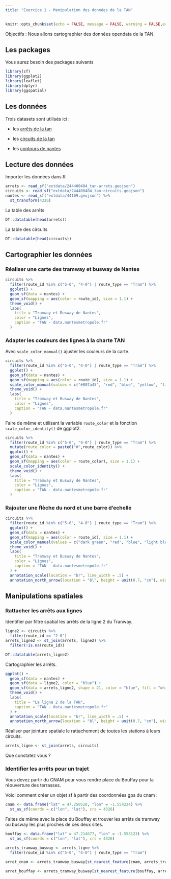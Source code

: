 ```yaml
---
title: "Exercice 1 - Manipulation des données de la TAN"
---
```


```r
knitr::opts_chunk$set(echo = FALSE, message = FALSE, warning = FALSE,error = FALSE)
```

Objectifs : Nous allons cartographier des données opendata de la TAN.

## Les packages

Vous aurez besoin des packages suivants

```r
library(sf)
library(ggplot2)
library(leaflet)
library(dplyr)
library(ggspatial)
```



## Les données

Trois datasets sont utilisés ici : 

- les [arrêts de la tan](https://data.nantesmetropole.fr/explore/dataset/244400404_tan-arrets/map/?location=10,47.23143,-1.58181&basemap=jawg.streets)

- les [circuits de la tan](https://data.nantesmetropole.fr/explore/dataset/244400404_tan-circuits/map/?disjunctive.route_type&location=10,47.23143,-1.58181&basemap=jawg.streets)

- les [contours de nantes](https://raw.githubusercontent.com/MaelTheuliere/rspatial_exercices/main/extdata/44109.geojson)

## Lecture des données

Importer les données dans R

```r
arrets <- read_sf("extdata/244400404_tan-arrets.geojson")
circuits <- read_sf("extdata/244400404_tan-circuits.geojson")
nantes <- read_sf("extdata/44109.geojson") %>%
  st_transform(4326)
```

La table des arrêts

```r
DT::datatable(head(arrets))
```

La table des circuits

```r
DT::datatable(head(circuits))
```

## Cartographier les données

### Réaliser une carte des tramway et busway de Nantes

```r
circuits %>%
  filter(route_id %in% c("5-0", "4-0") | route_type == "Tram") %>%
  ggplot() +
  geom_sf(data = nantes) +
  geom_sf(mapping = aes(color = route_id), size = 1.1) +
  theme_void() +
  labs(
    title = "Tramway et Busway de Nantes",
    color = "Lignes",
    caption = "TAN - data.nantesmetropole.fr"
  )
```

### Adapter les couleurs des lignes à la charte TAN

Avec `scale_color_manual()` ajuster les couleurs de la carte.

```r
circuits %>%
  filter(route_id %in% c("5-0", "4-0") | route_type == "Tram") %>%
  ggplot() +
  geom_sf(data = nantes) +
  geom_sf(mapping = aes(color = route_id), size = 1.1) +
  scale_color_manual(values = c("#007a45", "red", "blue", "yellow", "light blue")) +
  theme_void() +
  labs(
    title = "Tramway et Busway de Nantes",
    color = "Lignes",
    caption = "TAN - data.nantesmetropole.fr"
  )
```

Faire de même et utilisant la variable `route_color` et la fonction `scale_color_identity()` de ggplot2.

```r
circuits %>%
  filter(route_id %in% c("5-0", "4-0") | route_type == "Tram") %>%
  mutate(route_color = paste0("#",route_color)) %>% 
  ggplot() +
  geom_sf(data = nantes) +
  geom_sf(mapping = aes(color = route_color), size = 1.1) +
  scale_color_identity() +
  theme_void() +
  labs(
    title = "Tramway et Busway de Nantes",
    color = "Lignes",
    caption = "TAN - data.nantesmetropole.fr"
  )
```


### Rajouter une flèche du nord et une barre d'echelle


```r
circuits %>%
  filter(route_id %in% c("5-0", "4-0") | route_type == "Tram") %>%
  ggplot() +
  geom_sf(data = nantes) +
  geom_sf(mapping = aes(color = route_id), size = 1.1) +
  scale_color_manual(values = c("dark green", "red", "blue", "light blue", "yellow")) +
  theme_void() +
  labs(
    title = "Tramway et Busway de Nantes",
    color = "Lignes",
    caption = "TAN - data.nantesmetropole.fr"
  ) +
  annotation_scale(location = "br", line_width = .5) +
  annotation_north_arrow(location = "bl", height = unit(0.7, "cm"), width = unit(0.7, "cm"))
```


## Manipulations spatiales

### Rattacher les arrêts aux lignes

Identifier par filtre spatial les arrêts de la ligne 2 du Tranway.

```r
ligne2 <- circuits %>%
  filter(route_id == "2-0")
arrets_ligne2 <- st_join(arrets, ligne2) %>%
  filter(!is.na(route_id))
```

```r
DT::datatable(arrets_ligne2)
```

Cartographier les arrêts.

```r
ggplot() +
  geom_sf(data = nantes) +
  geom_sf(data = ligne2, color = "blue") +
  geom_sf(data = arrets_ligne2, shape = 21, color = "blue", fill = "white") +
  theme_void() +
  labs(
    title = "La ligne 2 de la TAN",
    caption = "TAN - data.nantesmetropole.fr"
  ) +
  annotation_scale(location = "br", line_width = .5) +
  annotation_north_arrow(location = "bl", height = unit(0.7, "cm"), width = unit(0.7, "cm"))
```

Réaliser par jointure spatiale le rattachement de toutes les stations à leurs circuits. 

```r
arrets_ligne <- st_join(arrets, circuits)
```

Que constatez vous ?

### Identifier les arrêts pour un trajet

Vous devez partir du CNAM pour vous rendre place du Bouffay pour la réouverture des terrasses.

Voici comment créer un objet sf à partir des coordonnées gps du cnam : 

```r
cnam <- data.frame("lat" = 47.250528, "lon" = -1.554224) %>%
  st_as_sf(coords = c("lon", "lat"), crs = 4326)
```

Faites de même avec la place du Bouffay et trouver les arrêts de tramway ou busway les plus proches de ces deux sites.

```r
bouffay <- data.frame("lat" = 47.214677, "lon" = -1.553123) %>%
  st_as_sf(coords = c("lon", "lat"), crs = 4326)
```

```r
arrets_tramway_busway <- arrets_ligne %>%
  filter(route_id %in% c("5-0", "4-0") | route_type == "Tram")

arret_cnam <- arrets_tramway_busway[st_nearest_feature(cnam, arrets_tramway_busway), ]

arret_bouffay <- arrets_tramway_busway[st_nearest_feature(bouffay, arrets_tramway_busway), ]
```
